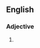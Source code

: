 ==English==

===Adjective===
{{head|en|adjective superlative form}}

# {{en-superlative of|brusque}}